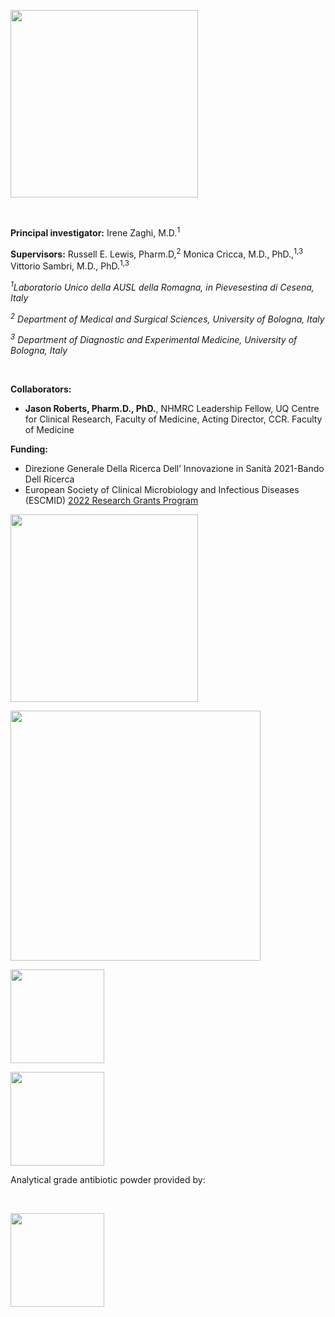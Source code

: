 ![](Acute%20project%20logo_gh.png){fig-align="center" width="300"}

<br>

**Principal investigator:** Irene Zaghi, M.D.^1^

**Supervisors:** Russell E. Lewis, Pharm.D,^2^ Monica Cricca, M.D., PhD.,^1,3^ Vittorio Sambri, M.D., PhD.^1,3^

^*1*^*Laboratorio Unico della AUSL della Romagna, in Pievesestina di Cesena, Italy*

^*2*^ *Department of Medical and Surgical Sciences, University of Bologna, Italy*

^*3*^ *Department of Diagnostic and Experimental Medicine, University of Bologna, Italy*

<br>

**Collaborators:**

-   **Jason Roberts, Pharm.D., PhD.**, NHMRC Leadership Fellow, UQ Centre for Clinical Research, Faculty of Medicine, Acting Director, CCR. Faculty of Medicine

**Funding:**

-   Direzione Generale Della Ricerca Dell' Innovazione in Sanità 2021-Bando Dell Ricerca
-   European Society of Clinical Microbiology and Infectious Diseases (ESCMID) [2022 Research Grants Program](https://www.escmid.org/profession_career/awards_grants/research_grants/awardees_2022)

![](images/minstero.png){fig-align="center" width="300"}

![](ESCMID.png){fig-align="center" width="400"}

![](unibologo.png){fig-align="center" width="150"}

![](University_of_Padua_seal.png){fig-align="center" width="150"}

Analytical grade antibiotic powder provided by:

<br>

![](Pfizer.svg.png){fig-align="center" width="150"}
